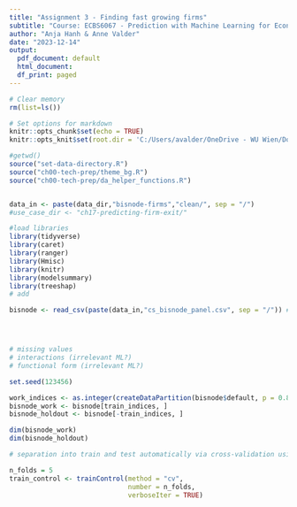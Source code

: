 ```yaml
---
title: "Assignment 3 - Finding fast growing firms"
subtitle: "Course: ECBS6067 - Prediction with Machine Learning for Economists"
author: "Anja Hanh & Anne Valder"
date: "2023-12-14"
output:
  pdf_document: default
  html_document:
  df_print: paged
---
```


```r
# Clear memory
rm(list=ls())
```

```r
# Set options for markdown
knitr::opts_chunk$set(echo = TRUE)
knitr::opts_knit$set(root.dir = 'C:/Users/avalder/OneDrive - WU Wien/Documents/Study/WS_23_24/Pred_MLE_Econ/da_case_studies') # adjust @Anja, set to source theme, directory, & helper functions
```

<!-- Set directory, load functions and theme  --> 
```r
#getwd()
source("set-data-directory.R")
source("ch00-tech-prep/theme_bg.R")
source("ch00-tech-prep/da_helper_functions.R")


data_in <- paste(data_dir,"bisnode-firms","clean/", sep = "/")
#use_case_dir <- "ch17-predicting-firm-exit/"
```

```r
#load libraries
library(tidyverse)
library(caret)
library(ranger)
library(Hmisc)
library(knitr)
library(modelsummary)
library(treeshap)
# add
```

<!-- Load data  --> 
```r
bisnode <- read_csv(paste(data_in,"cs_bisnode_panel.csv", sep = "/")) # 287829 obs. of 48 variables 
```

<!-- Data summary  --> 
```r

```

<!-- Data preparation  --> 
<!-- Sample design  --> 

```r

```

<!-- Label engineering  --> 

```r

```

<!-- Feature engineering  --> 

```r
# missing values
# interactions (irrelevant ML?)
# functional form (irrelevant ML?)
```

<!-- Preparation for prediction & CV  --> 
```r

set.seed(123456)

work_indices <- as.integer(createDataPartition(bisnode$default, p = 0.8, list = FALSE))
bisnode_work <- bisnode[train_indices, ]
bisnode_holdout <- bisnode[-train_indices, ]

dim(bisnode_work)
dim(bisnode_holdout)

# separation into train and test automatically via cross-validation using caret package

n_folds = 5
train_control <- trainControl(method = "cv",
                              number = n_folds,
                              verboseIter = TRUE)
```


<!-- Task1.1: Model 1 - Logit  --> 
<!-- Task1.1: Model 2 - Random forest  --> 
<!-- Task1.1: Model 3 - ?  -->
<!-- Task1.1: Evaluation  -->

<!-- Task1.2: Loss function design -->

<!-- Task2: 2 Samples (service & manufacturing)  --> 


